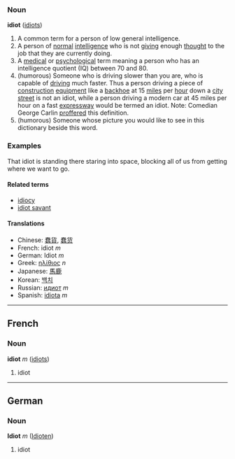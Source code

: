 ===Noun===
'''idiot''' ([[idiots]])

#  A common term for a person of low general intelligence.
#  A person of [[normal]] [[intelligence]] who is not [[giving]] enough [[thought]] to the job that they are currently doing.
#  A [[medical]] or [[psychological]] term meaning a person who has an intelligence quotient (IQ) between 70 and 80.
#  (humorous) Someone who is driving slower than you are, who is capable of [[driving]] much faster.  Thus a person driving a piece of [[construction]] [[equipment]] like a [[backhoe]] at 15 [[miles]] per [[hour]] down a [[city]] [[street]] is not an idiot, while a person driving a modern car at 45 miles per hour on a fast [[expressway]] would be termed an idiot.  Note:  Comedian George Carlin [[proffered]] this definition.
#  (humorous) Someone whose picture you would like to see in this dictionary beside this word.

===Examples===
That idiot is standing there staring into space, blocking all of us from getting where we want to go.

====Related terms====
*[[idiocy]]
*[[idiot savant]]

====Translations====
*Chinese: [[蠢貨]], [[蠢货]]
*French: idiot ''m''
*German: Idiot ''m''
*Greek: [[ηλίθιος]] ''n''
*Japanese: [[馬鹿]]
*Korean: [[백치]]
*Russian: [[идиот]] ''m''
*Spanish: [[idiota]] ''m''

----

==French==
===Noun===
'''idiot''' ''m'' ([[idiots]])

# idiot

----

==German==
===Noun===
'''Idiot''' ''m'' ([[Idioten]])

# idiot